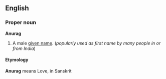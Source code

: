 ==English==
===Proper noun===
'''Anurag'''
#A male [[given name]]. (''popularly used as first name by many people in or from India'')

====Etymology====
'''Anurag''' means Love, in Sanskrit